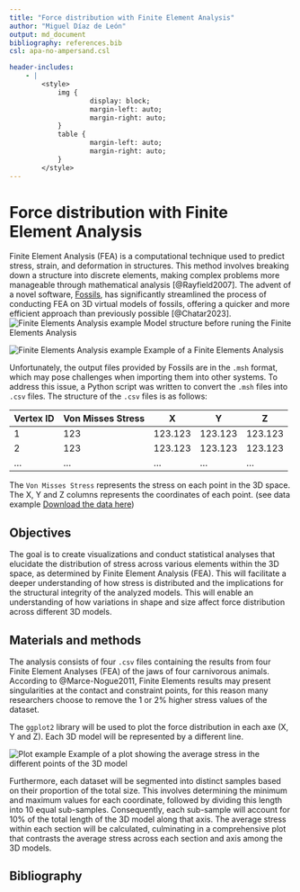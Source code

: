 ```yaml
---
title: "Force distribution with Finite Element Analysis"
author: "Miguel Díaz de León"    
output: md_document
bibliography: references.bib
csl: apa-no-ampersand.csl

header-includes:
    - |
        <style>
            img {
                    display: block;
                    margin-left: auto;
                    margin-right: auto;
            }
            table {
                    margin-left: auto;
                    margin-right: auto;
            }
        </style>
---
```


# Force distribution with Finite Element Analysis

Finite Element Analysis (FEA) is a computational technique used to predict stress, strain, and deformation in structures. This method involves breaking down a structure into discrete elements, making complex problems more manageable through mathematical analysis [@Rayfield2007]. The advent of a novel software, [Fossils](https://gitlab.uliege.be/rboman/fossils), has significantly streamlined the process of conducting FEA on 3D virtual models of fossils, offering a quicker and more efficient approach than previously possible [@Chatar2023].
![Finite Elements Analysis example](./bilder/model.png)
Model structure before runing the Finite Elements Analysis

![Finite Elements Analysis example](./bilder/mesh.png)
Example of a Finite Elements Analysis

Unfortunately, the output files provided by Fossils are in the `.msh` format, which may pose challenges when importing them into other systems. To address this issue, a Python script was written to convert the `.msh` files into `.csv` files. The structure of the `.csv` files is as follows:

<div style="text-align: center;">

| Vertex ID | Von Misses Stress | X       | Y       | Z       |
|-----------|-------------------|---------|---------|---------|
| 1         | 123               | 123.123 | 123.123 | 123.123 |
| 2         | 123               | 123.123 | 123.123 | 123.123 |
| ...       | ...               | ...     | ...     | ...     |

</div>

The ```Von Misses Stress``` represents the stress on each point in the 3D space. The X, Y  and Z columns represents the coordinates of each point. (see data example [Download the data here](./smooth_stress_tensor.csv))

## Objectives

The goal is to create visualizations and conduct statistical analyses that elucidate the distribution of stress across various elements within the 3D space, as determined by Finite Element Analysis (FEA). This will facilitate a deeper understanding of how stress is distributed and the implications for the structural integrity of the analyzed models.
This will enable an understanding of how variations in shape and size affect force distribution across different 3D models.

## Materials and methods

The analysis consists of four ```.csv``` files containing the results from four Finite Element Analyses (FEA) of the jaws of four carnivorous animals. 
According to @Marce-Nogue2011, Finite Elements results may present singularities at the contact and constraint points, for this reason many researchers choose to remove the 1 or 2% higher stress values of the dataset.

The ```ggplot2``` library will be used to plot the force distribution in each axe (X, Y and Z). Each 3D model will be represented by a different line.

![Plot example](./bilder/plot.png)
Example of a plot showing the average stress in the different points of the 3D model

Furthermore, each dataset will be segmented into distinct samples based on their proportion of the total size. This involves determining the minimum and maximum values for each coordinate, followed by dividing this length into 10 equal sub-samples. Consequently, each sub-sample will account for 10% of the total length of the 3D model along that axis. The average stress within each section will be calculated, culminating in a comprehensive plot that contrasts the average stress across each section and axis among the 3D models.


## Bibliography

